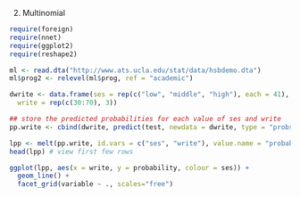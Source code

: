 2. Multinomial
```r
require(foreign)
require(nnet)
require(ggplot2)
require(reshape2)
```

```r
ml <- read.dta("http://www.ats.ucla.edu/stat/data/hsbdemo.dta")
ml$prog2 <- relevel(ml$prog, ref = "academic")

dwrite <- data.frame(ses = rep(c("low", "middle", "high"), each = 41),
  write = rep(c(30:70), 3))
```
```r
## store the predicted probabilities for each value of ses and write
pp.write <- cbind(dwrite, predict(test, newdata = dwrite, type = "probs", se = TRUE))

lpp <- melt(pp.write, id.vars = c("ses", "write"), value.name = "probability")
head(lpp) # view first few rows
```
```r
ggplot(lpp, aes(x = write, y = probability, colour = ses)) +
  geom_line() +
  facet_grid(variable ~ ., scales="free")
```
